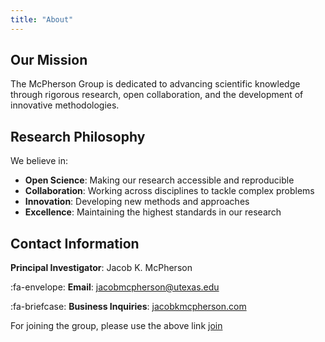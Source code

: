 ```yaml
---
title: "About"
---
```


<!--- # About the McPherson Group -->

## Our Mission

The McPherson Group is dedicated to advancing scientific knowledge through rigorous research, open collaboration, and the development of innovative methodologies.

## Research Philosophy

We believe in:

- **Open Science**: Making our research accessible and reproducible
- **Collaboration**: Working across disciplines to tackle complex problems
- **Innovation**: Developing new methods and approaches
- **Excellence**: Maintaining the highest standards in our research


<!-- This is a silent comment in markdown. It won't appear in output. -->

<!-- ## Lab Environment -->

<!-- Our group fosters a collaborative and inclusive environment where researchers at all levels can thrive and contribute to meaningful scientific discoveries. -->

<!-- ## Location -->

<!-- [University/Institution Name]  -->
<!-- [Department]  -->
<!-- [Address] -->

## Contact Information

**Principal Investigator**: Jacob K. McPherson

:fa-envelope: **Email**: [jacobmcpherson@utexas.edu](mailto:jacobmcpherson@utexas.edu)

:fa-briefcase: **Business Inquiries**: [jacobkmcpherson.com](https://www.jacobkmcpherson.com)

For joining the group, please use the above link [join](people/join.qmd)
